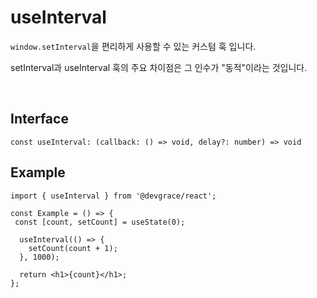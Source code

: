 # useInterval

`window.setInterval`을 편리하게 사용할 수 있는 커스텀 훅 입니다. 

setInterval과 useInterval 훅의 주요 차이점은 그 인수가 "동적"이라는 것입니다.

<br />

## Interface
```tsx
const useInterval: (callback: () => void, delay?: number) => void
```

## Example

```tsx
import { useInterval } from '@devgrace/react';

const Example = () => {
 const [count, setCount] = useState(0);

  useInterval(() => {
    setCount(count + 1);
  }, 1000);

  return <h1>{count}</h1>;
};
```